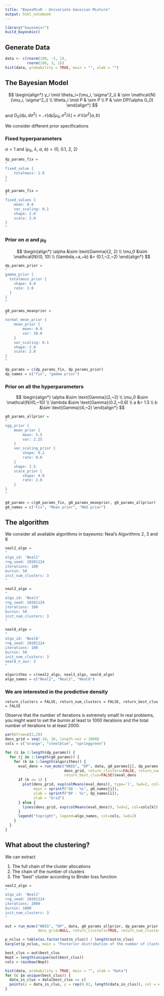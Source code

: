 ```yaml
---
title: "BayesMixR - Univariate Gaussian Mixture"
output: html_notebook
---
```


```r
library("bayesmixr")
build_bayesmix()
```

## Generate Data

```r
data <- c(rnorm(100, -3, 1),
          rnorm(100, 3, 1))
hist(data, probability = TRUE, main = "", xlab = "")
```

## The Bayesian Model

$$
\begin{align*}
y_i \mid \theta_i=(\mu_i, \sigma^2_i) & \sim \mathcal{N}(\mu_i, \sigma^2_i) \\
\theta_i \mid P & \sim P \\
P & \sim DP(\alpha G_0)
\end{align*}
$$

and $G_0(d\mu, d\sigma^2) = \mathcal N(d\mu | \mu_0, \sigma^2/\lambda) \times \mathcal{IG}(\sigma^2 | a, b)$

We consider different prior specifications

### Fixed hyperparameters

$\alpha = 1$ and $(\mu_0,~\lambda,~a,~b) = (0,~0.1,~2,~2)$

```r
dp_params_fix =
"
fixed_value {
    totalmass: 1.0
}
"

g0_params_fix =
"
fixed_values {
    mean: 0.0
    var_scaling: 0.1
    shape: 2.0
    scale: 2.0
}
"
```

### Prior on $\alpha$ and $\mu_{0}$

$$
\begin{align*}
\alpha &\sim \text{Gamma}(2, 2) \\
\mu_0 &\sim \mathcal{N}(0, 10) \\
(\lambda,~a,~b) &= (0.1,~2,~2)
\end{align*}
$$

```r
dp_params_prior =
"
gamma_prior {
  totalmass_prior {
    shape: 4.0
    rate: 2.0
  }
}
"

g0_params_meanprior =
"
normal_mean_prior {
    mean_prior {
        mean: 0.0
        var: 10.0
    }
    var_scaling: 0.1
    shape: 2.0
    scale: 2.0
}
"

dp_params = c(dp_params_fix, dp_params_prior)
dp_names = c("fix", "gamma prior")
```

### **Prior on all the hyperparameters**

$$
\begin{align*}
\alpha &\sim \text{Gamma}(2,~2) \\
\mu_0 &\sim \mathcal{N}(0,~10) \\
\lambda &\sim \text{Gamma}(0.2,~0.6) \\
a &= 1.5 \\
b &\sim \text{Gamma}(4,~2)
\end{align*}
$$

```r
g0_params_allprior =
"
ngg_prior {
    mean_prior {
        mean: 5.5
        var: 2.25
    }
    var_scaling_prior {
        shape: 0.2
        rate: 0.6
    }
    shape: 1.5
    scale_prior {
        shape: 4.0
        rate: 2.0
    }
}
"

g0_params = c(g0_params_fix, g0_params_meanprior, g0_params_allprior)
g0_names = c("Fix", "Mean prior", "NGG prior")
```

## The algorithm

We consider all available algorithms in bayesmix: Neal's Algorithms 2, 3 and 8

```r
neal2_algo =
"
algo_id: 'Neal2'
rng_seed: 20201124
iterations: 100
burnin: 50
init_num_clusters: 3
"

neal3_algo =
"
algo_id: 'Neal3'
rng_seed: 20201124
iterations: 100
burnin: 50
init_num_clusters: 3
"

neal8_algo =
"
algo_id: 'Neal8'
rng_seed: 20201124
iterations: 100
burnin: 50
init_num_clusters: 3
neal8_n_aux: 3
"

algorithms = c(neal2_algo, neal3_algo, neal8_algo)
algo_names = c("Neal2", "Neal3", "Neal8")
```

### We are interested in the predictive density

`return_clusters = FALSE, return_num_clusters = FALSE, return_best_clus = FALSE`

Observe that the number of iterations is extremely small! In real problems, you might want to set the burnin at least to 1000 iterations and the total number of iterations to at least 2000.

```r
par(mfrow=c(2,3))
dens_grid = seq(-10, 10, length.out = 1000)
cols = c("orange", "steelblue", "springgreen")

for (i in 1:length(dp_params)) {
  for (j in 1:length(g0_params)) {
    for (k in 1:length(algorithms)) {
      eval_dens = run_mcmc("NNIG", "DP", data, g0_params[j], dp_params[i], algorithms[k],
                           dens_grid, return_clusters=FALSE, return_num_clusters=FALSE,
                           return_best_clus=FALSE)$eval_dens
      if (k == 1) {
        plot(dens_grid, exp(colMeans(eval_dens)), type='l', lwd=2, col=cols[k],
             main = sprintf("G0 - %s", g0_names[j]),
             ylab = sprintf("DP - %s", dp_names[i]),
             xlab = "Grid")
      } else {
        lines(dens_grid, exp(colMeans(eval_dens)), lwd=2, col=cols[k])
      }
      legend("topright", legend=algo_names, col=cols, lwd=2)
    }
  }
}
```

## What about the clustering?

We can extract

1.  The full chain of the cluster allocations
2.  The chain of the number of clusters
3.  The "best" cluster according to Binder loss function

```r
neal2_algo =
"
algo_id: 'Neal2'
rng_seed: 20201124
iterations: 2000
burnin: 1000
init_num_clusters: 3
"
```

```r
out = run_mcmc("NNIG", "DP", data, g0_params_allprior, dp_params_prior, neal2_algo,
               dens_grid=NULL, return_clusters=TRUE, return_num_clusters=TRUE, return_best_clus=TRUE)
```

```r
p_nclus = table(as.factor(out$n_clus)) / length(out$n_clus)
barplot(p_nclus, main = "Posterior distribution of the number of clusters")
```

```r
best_clus = out$best_clus
Nopt = length(unique(out$best_clus))
cols = rainbow(Nopt)

hist(data, probability = TRUE, main = "", xlab = "Data")
for (c in unique(best_clus)) {
  data_in_clus = data[best_clus == c]
  points(x = data_in_clus, y = rep(0.01, length(data_in_clus)), col = cols[c+1], pch=19)
}
```

